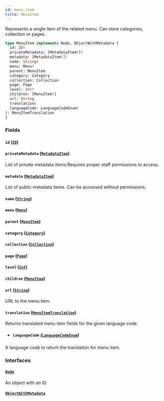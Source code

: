 ```yaml
---
id: menu-item
title: MenuItem
---
```



Represents a single item of the related menu. Can store categories, collection or pages.

```graphql
type MenuItem implements Node, ObjectWithMetadata {
  id: ID!
  privateMetadata: [MetadataItem!]!
  metadata: [MetadataItem!]!
  name: String!
  menu: Menu!
  parent: MenuItem
  category: Category
  collection: Collection
  page: Page
  level: Int!
  children: [MenuItem!]
  url: String
  translation(
  languageCode: LanguageCodeEnum!
): MenuItemTranslation
}
```


### Fields

#### `id` ([`ID`](../../../developer/api-reference/scalars/id))




#### `privateMetadata` ([`MetadataItem`](../../../developer/api-reference/objects/metadata-item))

List of private metadata items.Requires proper staff permissions to access.


#### `metadata` ([`MetadataItem`](../../../developer/api-reference/objects/metadata-item))

List of public metadata items. Can be accessed without permissions.


#### `name` ([`String`](../../../developer/api-reference/scalars/string))




#### `menu` ([`Menu`](../../../developer/api-reference/objects/menu))




#### `parent` ([`MenuItem`](../../../developer/api-reference/objects/menu-item))




#### `category` ([`Category`](../../../developer/api-reference/objects/category))




#### `collection` ([`Collection`](../../../developer/api-reference/objects/collection))




#### `page` ([`Page`](../../../developer/api-reference/objects/page))




#### `level` ([`Int`](../../../developer/api-reference/scalars/int))




#### `children` ([`MenuItem`](../../../developer/api-reference/objects/menu-item))




#### `url` ([`String`](../../../developer/api-reference/scalars/string))

URL to the menu item.


#### `translation` ([`MenuItemTranslation`](../../../developer/api-reference/objects/menu-item-translation))

Returns translated menu item fields for the given language code.
- ##### `languageCode` ([`LanguageCodeEnum`](../../../developer/api-reference/enums/language-code-enum))

A language code to return the translation for menu item.


### Interfaces

#### [`Node`](../../../developer/api-reference/interfaces/node) 

An object with an ID


#### [`ObjectWithMetadata`](../../../developer/api-reference/interfaces/object-with-metadata) 






